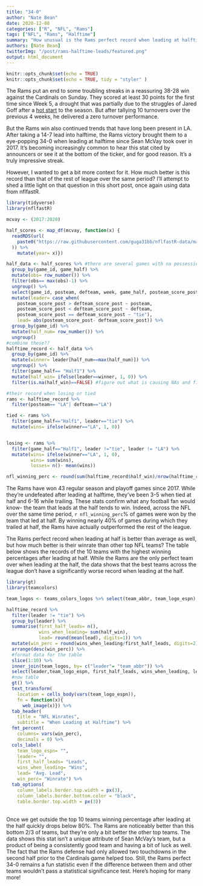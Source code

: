 ```yaml
---
title: "34-0"
author: "Nate Bean"
date: 2020-12-08
categories: ["R", "NFL", "Rams"]
tags: ["NFL", "Rams", "Halftime"]
summary: "How unusual is the Rams perfect record when leading at halftime?"
authors: [Nate Bean]
twitterImg: "/post/rams-halftime-leads/featured.png"
output: html_document
---
```


```r
knitr::opts_chunk$set(echo = TRUE)
knitr::opts_chunk$set(echo = TRUE, tidy = "styler" )
```

The Rams put an end to some troubling streaks in a reassuring 38-28 win against the Cardinals on Sunday. They scored at least 30 points for the first time since Week 5, a drought that was partially due to the struggles of Jared Goff after a [hot start](https://natebean.rbind.io/post/goff-short-passing/) to the season. But after tallying 10 turnovers over the previous 4 weeks, he delivered a zero turnover performance.

But the Rams win also continued trends that have long been present in LA. After taking a 14-7 lead into halftime, the Rams victory brought them to a eye-popping 34-0 when leading at halftime since Sean McVay took over in 2017. It's becoming increasingly common to hear this stat cited by announcers or see it at the bottom of the ticker, and for good reason. It's a truly impressive streak. 

However, I wanted to get a bit more context for it. How much better is this record than that of the rest of league over the same period? I'll attempt to shed a little light on that question in this short post, once again using data from nflfastR. 

```r
library(tidyverse)
library(nflfastR)

mcvay <- (2017:2020)

half_scores <- map_df(mcvay, function(x) {
  readRDS(url(
    paste0("https://raw.githubusercontent.com/guga31bb/nflfastR-data/master/data/play_by_play_", x, ".rds")
  )) %>%
    mutate(year= x)}) 

half_data <- half_scores %>% #there are several games with na possession, does this happen after a score?
  group_by(game_id, game_half) %>%
  mutate(obs= row_number()) %>%
  filter(obs== max(obs)-1) %>%
  ungroup() %>%
  select(game_id, posteam, defteam, week, game_half, posteam_score_post, defteam_score_post) %>%
  mutate(leader= case_when(
    posteam_score_post > defteam_score_post ~ posteam,
    posteam_score_post < defteam_score_post ~ defteam,
    posteam_score_post == defteam_score_post ~ "tie"),
    lead= abs(posteam_score_post- defteam_score_post)) %>%
  group_by(game_id) %>%
  mutate(half_num= row_number()) %>%
  ungroup()
#combine these??
halftime_record <- half_data %>%
  group_by(game_id) %>%
  mutate(winner= leader[half_num==max(half_num)]) %>%
  ungroup() %>%
  filter(game_half== "Half1") %>% 
  mutate(half_win= ifelse(leader==winner, 1, 0)) %>% 
  filter(is.na(half_win)==FALSE) #figure out what is causing NAs and fix

#their record when losing or tied
rams <- halftime_record %>%
  filter(posteam== "LA"| defteam=="LA")

tied <- rams %>%
  filter(game_half=="Half1", leader=="tie") %>%
  mutate(wins= ifelse(winner=="LA", 1, 0))


losing <- rams %>%
  filter(game_half=="Half1", leader !="tie", leader != "LA") %>%
  mutate(wins= ifelse(winner=="LA", 1, 0),
         wins= sum(wins),
         losses= n()- mean(wins))

nfl_winning_perc <- round(sum(halftime_record$half_win)/nrow(halftime_record), digits=1)
```

The Rams have won 43 regular season and playoff games since 2017. While they're undefeated after leading at halftime, they've been 3-5 when tied at half and 6-16 while trailing. These stats confirm what any football fan would know- the team that leads at the half tends to win. Indeed, across the NFL over the same time period, `r nfl_winning_perc`% of games were won by the team that led at half. By winning nearly 40% of games during which they trailed at half, the Rams have actually outperformed the rest of the league.

The Rams perfect record when leading at half is better than average as well, but how much better is their winrate than other top NFL teams? The table below shows the records of the 10 teams with the highest winning percentages after leading at half. While the Rams are the only perfect team over when leading at the half,
the data shows that the best teams across the league don't have a significantly worse record when leading at the half. 
```r
library(gt)
library(teamcolors)

team_logos <- teams_colors_logos %>% select(team_abbr, team_logo_espn)

halftime_record %>%
  filter(leader != "tie") %>%
  group_by(leader) %>%
  summarise(first_half_leads= n(),
            wins_when_leading= sum(half_win),
            lead= round(mean(lead), digits=1)) %>%
  mutate(win_perc = round(wins_when_leading/first_half_leads, digits=2)) %>%
  arrange(desc(win_perc)) %>%
  #format data for the table
  slice(1:10) %>%
  inner_join(team_logos, by= c("leader"= "team_abbr")) %>%
  select(leader,team_logo_espn, first_half_leads, wins_when_leading, lead, win_perc) %>%
  #now table
  gt() %>%
  text_transform(
    location = cells_body(vars(team_logo_espn)),
    fn = function(x){
      web_image(x)}) %>%
  tab_header(
    title = "NFL Winrates",
    subtitle = "When Leading at Halftime") %>%
  fmt_percent(
    columns= vars(win_perc),
    decimals = 0) %>%
  cols_label(
    team_logo_espn= "",
    leader= "",
    first_half_leads= "Leads",
    wins_when_leading= "Wins",
    lead= "Avg. Lead",
    win_perc= "Winrate") %>%
  tab_options(
    column_labels.border.top.width = px(3),
    column_labels.border.bottom.color = "black",
    table.border.top.width = px(3))
```
\
Once we get outside the top 10 teams winning percentage after leading at the half quickly drops below 80%. The Rams are noticeably better than this bottom 2/3 of teams, but they're only a bit better the other top teams. The data shows this stat isn't a unique attribute of Sean McVay's team, but a product of being a consistently good team and having a bit of luck as well. The fact that the Rams defense had only allowed two touchdowns in the second half prior to the Cardinals game helped too. Still, the Rams perfect 34-0 remains a fun statistic even if the difference between them and other teams wouldn't pass a statistical significance test. Here's hoping for many more!